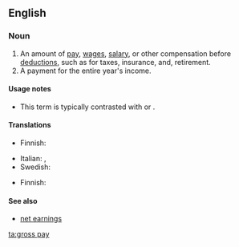 ==English==

===Noun===
{{en-noun|sg=[[gross]] [[pay]]|-}}

# An amount of [[pay]], [[wage]]s, [[salary]], or other compensation before [[deduction]]s, such as for taxes, insurance, and, retirement.
# A payment for the entire year's income.

====Usage notes====
* This term is typically contrasted with {{term|net pay}} or {{term|take-home pay}}.

====Translations====
{{trans-top|amount of pay before any deductions}}
*Finnish: {{t-|fi|bruttopalkka}}
{{trans-mid}}
* Italian: {{t|it|retribuzione lorda}}, {{t|it|paga lorda}}
*Swedish: {{t-|sv|bruttolön|c}}
{{trans-bottom}}

{{trans-top|payment for the entire year's income}}
*Finnish: {{t|fi|vuosipalkka}}
{{trans-mid}}
{{trans-bottom}}

====See also====
*[[net earnings]]

[[ta:gross pay]]